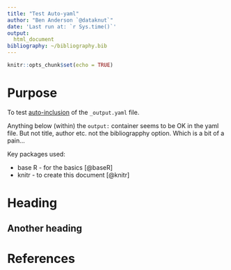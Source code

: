 ```yaml
---
title: "Test Auto-yaml"
author: "Ben Anderson `@dataknut`"
date: 'Last run at: `r Sys.time()`'
output:
  html_document
bibliography: ~/bibliography.bib
---
```


```r
knitr::opts_chunk$set(echo = TRUE)
```

# Purpose

To test [auto-inclusion](http://rmarkdown.rstudio.com/html_document_format.html#shared_options) of the `_output.yaml` file.

Anything below (within) the `output:` container seems to be OK in the yaml file. But not title, author etc. not the bibliograpphy option. Which is a bit of a pain...

Key packages used:

 * base R - for the basics [@baseR]
 * knitr - to create this document [@knitr]

# Heading

## Another heading

# References